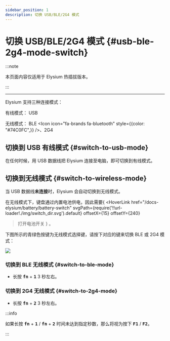 ```yaml
---
sidebar_position: 1
description: 切换 USB/BLE/2G4 模式
---
```



# 切换 USB/BLE/2G4 模式 {#usb-ble-2g4-mode-switch}

:::note

本页面内容仅适用于 Elysium 热插拔版本。

:::

---

Elysium 支持三种连接模式：

有线模式： USB <Icon icon="fa-brands fa-usb" />

无线模式： BLE <Icon icon="fa-brands fa-bluetooth" style={{color: "#74C0FC",}} />、2G4 <Icon icon="fa-solid fa-wifi" />

## 切换到 USB 有线模式 {#switch-to-usb-mode}

在任何时候，用 USB 数据线把 Elysium 连接至电脑，即可切换到有线模式。

## 切换到无线模式 {#switch-to-wireless-mode}

当 USB 数据线**未连接**时，Elysium 会自动切换到无线模式。

在无线模式下，键盘通过内置电池供电，因此需要{
<HoverLink
  href="/docs-elysium/battery/battery-switch"
  svgPath={require('!!url-loader!./img/switch_dir.svg').default}
  offsetX={15}
  offsetY={240}
>打开电池开关</HoverLink>
}
。

下图所示的青绿色按键为无线模式选择键，请按下对应的键来切换 BLE 或 2G4 模式：

![](./img/elysium_keycodes_mode.svg)

### 切换到 BLE 无线模式 {#switch-to-ble-mode}

* 长按 <kbd>**fn**</kbd> + <kbd>**1**</kbd> 3 秒左右。

### 切换到 2G4 无线模式 {#switch-to-2g4-mode}

* 长按 <kbd>**fn**</kbd> + <kbd>**2**</kbd> 3 秒左右。

:::info

如果长按 <kbd>**fn**</kbd> + <kbd>**1**</kbd> / <kbd>**fn**</kbd> + <kbd>**2**</kbd> 时间未达到指定秒数，那么将视为按下 <kbd>**F1**</kbd> / <kbd>**F2**</kbd>。

:::
